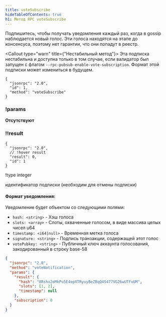 ```yaml
---
title: voteSubscribe
hideTableOfContents: true
h1: Метод RPC voteSubscribe
---
```


Подпишитесь, чтобы получать уведомления каждый раз, когда в gossip наблюдается
новый голос. Эти голоса находятся на этапе до консенсуса, поэтому нет гарантии,
что они попадут в реестр.

<Callout type="warn" title={"Нестабильный метод"}>
  Эта подписка нестабильна и доступна только в том случае, если валидатор был
  запущен с флагом `--rpc-pubsub-enable-vote-subscription`. Формат этой подписки
  может измениться в будущем.
</Callout>

<APIMethod>

```jsonc !!request
{
  "jsonrpc": "2.0",
  "id": 1,
  "method": "voteSubscribe"
}
```

### !params

**Отсутствуют**

### !!result

```jsonc !response
{
  "jsonrpc": "2.0",
  // !hover result
  "result": 0,
  "id": 1
}
```

!type integer

идентификатор подписки (необходим для отмены подписки)

</APIMethod>

#### Формат уведомления:

Уведомление будет объектом со следующими полями:

- `hash: <string>` - Хэш голоса
- `slots: <array>` - Слоты, охваченные голосом, в виде массива целых чисел u64
- `timestamp: <i64|null>` - Временная метка голоса
- `signature: <string>` - Подпись транзакции, содержащей этот голос
- `votePubkey: <string>` - Публичный ключ аккаунта голосования, закодированный в
  строку base-58

```json
{
  "jsonrpc": "2.0",
  "method": "voteNotification",
  "params": {
    "result": {
      "hash": "8Rshv2oMkPu5E4opXTRyuyBeZBqQ4S477VG26wUTFxUM",
      "slots": [1, 2],
      "timestamp": null
    },
    "subscription": 0
  }
}
```
